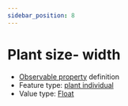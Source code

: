 ```yaml
---
sidebar_position: 8
---
```



# Plant size- width

- [Observable property](/viewers/dawe-vocabs?uri=https://linked.data.gov.au/def/test/dawe-cv/9a73de99-19c7-438e-829d-c363ac86b570) definition
- Feature type: [plant individual](http://linked.data.gov.au/def/tern-cv/60d7edf8-98c6-43e9-841c-e176c334d270)
- Value type: [Float](https://w3id.org/tern/ontologies/tern/Float)


<Example protocolModule="targeted-survey-flora-protocol-observation" observableProperty="https://linked.data.gov.au/def/test/dawe-cv/9a73de99-19c7-438e-829d-c363ac86b570" />
